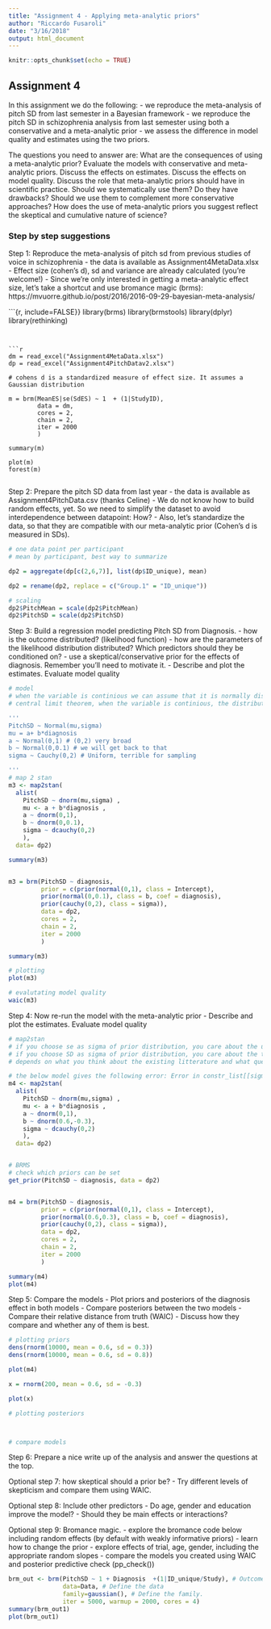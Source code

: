 ```yaml
---
title: "Assignment 4 - Applying meta-analytic priors"
author: "Riccardo Fusaroli"
date: "3/16/2018"
output: html_document
---
```


```r
knitr::opts_chunk$set(echo = TRUE)
```

## Assignment 4

In this assignment we do the following:
- we reproduce the meta-analysis of pitch SD from last semester in a Bayesian framework
- we reproduce the pitch SD in schizophrenia analysis from last semester using both a conservative and a meta-analytic prior
- we assess the difference in model quality and estimates using the two priors.

The questions you need to answer are: What are the consequences of using a meta-analytic prior? Evaluate the models with conservative and meta-analytic priors. Discuss the effects on estimates. Discuss the effects on model quality. Discuss the role that meta-analytic priors should have in scientific practice. Should we systematically use them? Do they have drawbacks? Should we use them to complement more conservative approaches? How does the use of meta-analytic priors you suggest reflect the skeptical and cumulative nature of science?

### Step by step suggestions

Step 1: Reproduce the meta-analysis of pitch sd from previous studies of voice in schizophrenia
- the data is available as Assignment4MetaData.xlsx
- Effect size (cohen's d), sd and variance are already calculated (you're welcome!)
- Since we're only interested in getting a meta-analytic effect size, let's take a shortcut and use bromance magic (brms): https://mvuorre.github.io/post/2016/2016-09-29-bayesian-meta-analysis/

```{r, include=FALSE}}
library(brms)
library(brmstools)
library(dplyr)
library(rethinking)

```


```r

dm = read_excel("Assignment4MetaData.xlsx")
dp = read_excel("Assignment4PitchDatav2.xlsx")

# cohens d is a standardized measure of effect size. It assumes a Gaussian distribution

m = brm(MeanES|se(SdES) ~ 1  + (1|StudyID),
        data = dm,
        cores = 2,
        chain = 2,
        iter = 2000
        )

summary(m)

plot(m)
forest(m)


```


Step 2: Prepare the pitch SD data from last year
- the data is available as Assignment4PitchData.csv (thanks Celine)
- We do not know how to build random effects, yet. So we need to simplify the dataset to avoid interdependence between datapoint: How?
- Also, let's standardize the data, so that they are compatible with our meta-analytic prior (Cohen's d is measured in SDs).

```r
# one data point per participant
# mean by participant, best way to summarize

dp2 = aggregate(dp[c(2,6,7)], list(dp$ID_unique), mean)

dp2 = rename(dp2, replace = c("Group.1" = "ID_unique"))

# scaling
dp2$PitchMean = scale(dp2$PitchMean)
dp2$PitchSD = scale(dp2$PitchSD)

```


Step 3: Build a regression model predicting Pitch SD from Diagnosis.
- how is the outcome distributed? (likelihood function)
- how are the parameters of the likelihood distribution distributed? Which predictors should they be conditioned on?
- use a skeptical/conservative prior for the effects of diagnosis. Remember you'll need to motivate it.
- Describe and plot the estimates. Evaluate model quality

```r

# model
# when the variable is continious we can assume that it is normally distributed as most phenomena are (least error)
# central limit theorem, when the variable is continious, the distribution of the mean of the distribution tends to be Gaussian

'''
PitchSD ~ Normal(mu,sigma)
mu = a+ b*diagnosis
a ~ Normal(0,1) # (0,2) very broad
b ~ Normal(0,0.1) # we will get back to that
sigma ~ Cauchy(0,2) # Uniform, terrible for sampling

'''
# map 2 stan
m3 <- map2stan(
  alist(
    PitchSD ~ dnorm(mu,sigma) ,
    mu <- a + b*diagnosis ,
    a ~ dnorm(0,1),
    b ~ dnorm(0,0.1),
    sigma ~ dcauchy(0,2)
    ), 
  data= dp2)

summary(m3)


m3 = brm(PitchSD ~ diagnosis,
         prior = c(prior(normal(0,1), class = Intercept),
         prior(normal(0,0.1), class = b, coef = diagnosis),
         prior(cauchy(0,2), class = sigma)),
         data = dp2,
         cores = 2,
         chain = 2,
         iter = 2000
         )

summary(m3)

# plotting
plot(m3)

# evalutating model quality
waic(m3)

```


Step 4: Now re-run the model with the meta-analytic prior
- Describe and plot the estimates. Evaluate model quality

```r

# map2stan
# if you choose se as sigma of prior distribution, you care about the underlying true effect
# if you choose SD as sigma of prior distribution, you care about the thruth of your study.
# depends on what you think about the existing litterature and what question you are asking.

# the below model gives the following error: Error in constr_list[[sigma_name]] : no such index at level 1
m4 <- map2stan(
  alist(
    PitchSD ~ dnorm(mu,sigma) ,
    mu <- a + b*diagnosis ,
    a ~ dnorm(0,1),
    b ~ dnorm(0.6,-0.3),
    sigma ~ dcauchy(0,2)
    ), 
  data= dp2)


# BRMS
# check which priors can be set
get_prior(PitchSD ~ diagnosis, data = dp2)


m4 = brm(PitchSD ~ diagnosis,
         prior = c(prior(normal(0,1), class = Intercept),
         prior(normal(0.6,0.3), class = b, coef = diagnosis),
         prior(cauchy(0,2), class = sigma)),
         data = dp2,
         cores = 2,
         chain = 2,
         iter = 2000
         )

summary(m4)
plot(m4)

```


Step 5: Compare the models
- Plot priors and posteriors of the diagnosis effect in both models
- Compare posteriors between the two models
- Compare their relative distance from truth (WAIC)
- Discuss how they compare and whether any of them is best.
```r

# plotting priors
dens(rnorm(10000, mean = 0.6, sd = 0.3))
dens(rnorm(10000, mean = 0.6, sd = 0.8))

plot(m4)

x = rnorm(200, mean = 0.6, sd = -0.3)

plot(x)

# plotting posteriors



# compare models

```


Step 6: Prepare a nice write up of the analysis and answer the questions at the top.

Optional step 7: how skeptical should a prior be?
- Try different levels of skepticism and compare them using WAIC.

Optional step 8: Include other predictors
- Do age, gender and education improve the model?
- Should they be main effects or interactions?

Optional step 9: Bromance magic.
- explore the bromance code below including random effects (by default with weakly informative priors)
- learn how to change the prior
- explore effects of trial, age, gender, including the appropriate random slopes
- compare the models you created using WAIC and posterior predictive check (pp_check())


```r

brm_out <- brm(PitchSD ~ 1 + Diagnosis  +(1|ID_unique/Study), # Outcome as a function of the predictors as in lme4. 
               data=Data, # Define the data
               family=gaussian(), # Define the family. 
               iter = 5000, warmup = 2000, cores = 4)
summary(brm_out1)
plot(brm_out1)

```

